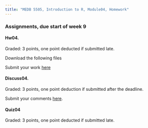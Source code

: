 ```yaml
---
title: "MEDB 5505, Introduction to R, Module04, Homework"
---
```


### Assignments, due start of week 9

#### Hw04. 

Graded: 3 points, one point deducted if submitted late.

Download the following files

Submit your work [here]()

#### Discuss04. 

Graded: 3 points, one point deduction if submitted after the deadline.

Submit your comments [here]().

#### Quiz04

Graded: 3 points, one point deducted if submitted late.

